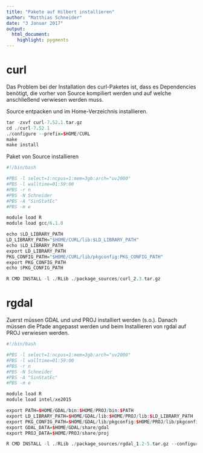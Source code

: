```yaml
---
title: "Pakete auf Hilbert installieren"
author: "Matthias Schneider"
date: "3 Januar 2017"
output: 
  html_document:
    highlight: pygments
---
```


# curl
Das Problem bei der Installation des curl-Paketes ist, dass es Dependencies benötigt, die vorher von Source kompiliert werden und auf welche anschließend verwiesen werden muss. 

Source entpacken und im Home-Verzeichnis installieren.
```r
tar -zxvf curl-7.52.1.tar.gz
cd ./curl-7.52.1
./configure --prefix=$HOME/CURL
make
make install
```

Paket von Source installieren
```r
#!/bin/bash

#PBS -l select=1:ncpus=1:mem=3gb:arch="uv2000"
#PBS -l walltime=01:59:00
#PBS -r n
#PBS -N Schneider
#PBS -A "SinStatEc"
#PBS -m e

module load R
module load gcc/6.1.0

echo $LD_LIBRARY_PATH
LD_LIBRARY_PATH="$HOME/CURL/lib:$LD_LIBRARY_PATH"
echo $LD_LIBRARY_PATH
export LD_LIBRARY_PATH
PKG_CONFIG_PATH="$HOME/CURL/lib/pkgconfig:PKG_CONFIG_PATH"
export PKG_CONFIG_PATH
echo $PKG_CONFIG_PATH

R CMD INSTALL -l ./RLib ./package_sources/curl_2.3.tar.gz

```

# rgdal
Zuerst müssen GDAL und und PROJ installiert werden (s.o.). Danach müssen die Pfade angepasst werden und beim Installieren von rgdal auf PROJ verwiesen werden.

```r
#!/bin/bash

#PBS -l select=1:ncpus=1:mem=3gb:arch="uv2000"
#PBS -l walltime=01:59:00
#PBS -r n
#PBS -N Schneider
#PBS -A "SinStatEc"
#PBS -m e

module load R
module load intel/xe2015

export PATH=$HOME/GDAL/bin:$HOME/PROJ/bin:$PATH
export LD_LIBRARY_PATH=$HOME/GDAL/lib:$HOME/PROJ/lib:$LD_LIBRARY_PATH
export PKG_CONFIG_PATH=$HOME/GDAL/lib/pkgconfig:$HOME/PROJ/lib/pkgconfig:$PKG_CONFIG_PATH
export GDAL_DATA=$HOME/GDAL/share/gdal
export PROJ_DATA=$HOME/PROJ/share/proj

R CMD INSTALL -l ./RLib ./package_sources/rgdal_1.2-5.tar.gz --configure-args='--with-proj-include=/home/masch246/PROJ/include --with-proj-lib=$HOME/PROJ/lib'

```
